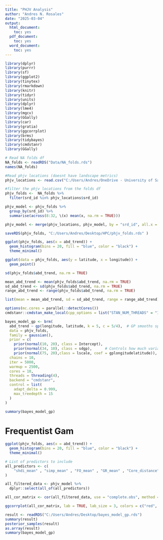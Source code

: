 ```yaml
---
title: "PHJV Analysis"
author: "Andres N. Rosales"
date: "2025-03-04"
output:
  html_document:
    toc: yes
  pdf_document:
    toc: yes
  word_document:
    toc: yes
---
```



```r

library(dplyr)
library(purrr)
library(sf)
library(ggplot2)
library(tinytex)
library(rmarkdown)
library(knitr)
library(tidyr)
library(units)
library(dplyr)
library(lme4)
library(mgcv)
library(GGally)
library(car)
library(gratia)
library(ggcorrplot)
library(brms)
library(tidybayes)
library(cmdstanr)
library(GGally)
```


```r
# Read NA folds df
NA_folds <- readRDS("Data/NA_folds.rds")
names(NA_folds)
```

```r
#Read phjv locations (doesnt have landscape metrics)
phjv_locations <- read.csv("C:/Users/Andres/OneDrive - University of Saskatchewan/02_Analysis/Chapter1/phjv_points.csv")
```


```r
#filter the phjv locations from the folds df
phjv_folds <-  NA_folds %>%
  filter(srd_id %in% phjv_locations$srd_id)
```

```r
phjv_model <- phjv_folds %>%
  group_by(srd_id) %>%
  summarise(across(8:32, \(x) mean(x, na.rm = TRUE)))

phjv_model <- merge(phjv_locations, phjv_model, by = "srd_id", all.x = TRUE)

```


```r
saveRDS(phjv_folds, "C:/Users/Andres/Desktop/HPC/phjv_folds.rds" )
```



```r
ggplot(phjv_folds, aes(x = abd_trend)) +
  geom_histogram(bins = 20, fill = "blue", color = "black") +
  theme_minimal()
```



```r
ggplot(data = phjv_folds, aes(y = latitude, x = longitude)) +
  geom_point()
```



```r
sd(phjv_folds$abd_trend, na.rm = TRUE)
```


```r
mean_abd_trend <- mean(phjv_folds$abd_trend, na.rm = TRUE)
sd_abd_trend <- sd(phjv_folds$abd_trend, na.rm = TRUE)
range_abd_trend <- range(phjv_folds$abd_trend, na.rm = TRUE)

list(mean = mean_abd_trend, sd = sd_abd_trend, range = range_abd_trend)

```


```r
options(mc.cores = parallel::detectCores())
cmdstanr::cmdstan_make_local(cpp_options = list("STAN_NUM_THREADS" = "16"))

```

```r
bayes_model_gp <- brm(
  abd_trend ~ gp(longitude, latitude, k = 5, c = 5/4),  # GP smooths spatial variation
  data = phjv_folds,
  family = gaussian(),
  prior = c(
    prior(normal(10, 20), class = Intercept),
    prior(normal(34, 10), class = sdgp),      # Controls how much variation is captured by spatial structure. Here I used the SD of the trend
    prior(normal(75, 20),class = lscale, coef = gplongitudelatitude)),   # Represents the distance trends are no longer correlated. Based on natal dispersal reported in Sandercock paper 
  chains = 10,                
  iter = 5000,              
  warmup = 2500,            
  cores = 10,  
  threads = threading(4),
  backend = "cmdstanr",
  control = list(
    adapt_delta = 0.999,      
    max_treedepth = 15       
  )
)
```


```r
summary(bayes_model_gp)
```


# Frequentist Gam

```r
ggplot(phjv_folds, aes(x = abd_trend)) +
  geom_histogram(bins = 20, fill = "blue", color = "black") +
  theme_minimal()
```

```r
# List of predictors to include
all_predictors <- c(
    "shdi_mean" , "simp_mean" , "FO_mean" , "GR_mean" , "Core_distance", "shdi_slope" , "simp_slope" ,   "FO_slope" , "GR_slope" 
)

all_filtered_data <- phjv_model %>%
  dplyr::select(all_of(all_predictors))

all_cor_matrix <- cor(all_filtered_data, use = "complete.obs", method = "spearman")

ggcorrplot(all_cor_matrix, lab = TRUE, lab_size = 3, colors = c("red", "white", "blue"))

```

```r
result <- readRDS("C:/Users/Andres/Desktop/bayes_model_gp.rds")
summary(result)
posterior_samples(result)
as.array(result)
summary(bayes_model_gp)

```

